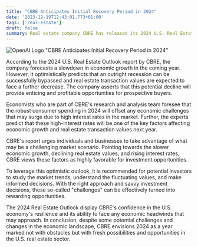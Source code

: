 ```yaml
---
title: "CBRE Anticipates Initial Recovery Period in 2024"
date: '2023-12-19T12:43:01.773+01:00'
tags: ['real-estate']
draft: false
summary: Real estate company CBRE has released its 2024 U.S. Real Estate Outlook report, predicting a slowdown in economic growth but avoiding a recession. The report suggests that real estate transaction values will decrease, creating attractive opportunities for buyers. CBRE's economists believe that strong consumer spending will offset any challenges caused by high interest rates. The report encourages individuals and businesses to take advantage of the market conditions, viewing them as favorable for investment. CBRE advises potential investors to study market trends and make informed decisions. Despite potential challenges, CBRE remains confident in the resilience of the U.S. economy and sees 2024 as a year of possibilities and opportunities in the real estate sector.
---
```

![OpenAI Logo](https://oaidalleapiprodscus.blob.core.windows.net/private/org-vHrySCQrXNxauR0SZniobaA9/user-9wwPEhf2bVKKq3deqc19moT1/img-aPUxScM9bgMmWk25WdVvMOvv.png?st=2023-12-19T10%3A42%3A55Z&se=2023-12-19T12%3A42%3A55Z&sp=r&sv=2021-08-06&sr=b&rscd=inline&rsct=image/png&skoid=6aaadede-4fb3-4698-a8f6-684d7786b067&sktid=a48cca56-e6da-484e-a814-9c849652bcb3&skt=2023-12-19T01%3A07%3A23Z&ske=2023-12-20T01%3A07%3A23Z&sks=b&skv=2021-08-06&sig=fe6hAr%2BBQrsAmePqB8dsiqBQQK5nxbOEQfeEEi954Jw%3D)
"CBRE Anticipates Initial Recovery Period in 2024"

According to the 2024 U.S. Real Estate Outlook report by CBRE, the company forecasts a slowdown in economic growth in the coming year. However, it optimistically predicts that an outright recession can be successfully bypassed and real estate transaction values are expected to face a further decrease. The company asserts that this potential decline will provide enticing and profitable opportunities for prospective buyers. 

Economists who are part of CBRE's research and analysis team foresee that the robust consumer spending in 2024 will offset any economic challenges that may surge due to high interest rates in the market. Further, the experts predict that these high-interest rates will be one of the key factors affecting economic growth and real estate transaction values next year. 

CBRE's report urges individuals and businesses to take advantage of what may be a challenging market scenario. Pointing towards the slower economic growth, declining real estate values, and rising interest rates, CBRE views these factors as highly favorable for investment opportunities. 

To leverage this optimistic outlook, it is recommended for potential investors to study the market trends, understand the fluctuating values, and make informed decisions. With the right approach and savvy investment decisions, these so-called "challenges" can be effectively turned into rewarding opportunities.

The 2024 Real Estate Outlook display CBRE's confidence in the U.S. economy's resilience and its ability to face any economic headwinds that may approach. In conclusion, despite some potential challenges and changes in the economic landscape, CBRE envisions 2024 as a year marked not with obstacles but with fresh possibilities and opportunities in the U.S. real estate sector.

